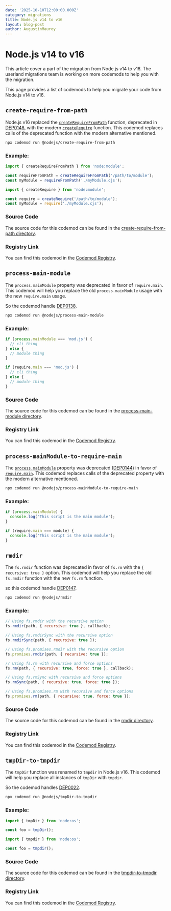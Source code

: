 ```yaml
---
date: '2025-10-10T12:00:00.000Z'
category: migrations
title: Node.js v14 to v16
layout: blog-post
author: AugustinMauroy
---
```


# Node.js v14 to v16

<AlertBox level="warning" title="!">
  This article cover a part of the migration from Node.js v14 to v16. The
  userland migrations team is working on more codemods to help you with the
  migration.
</AlertBox>

This page provides a list of codemods to help you migrate your code from Node.js v14 to v16.

## `create-require-from-path`

Node.js v16 replaced the [`createRequireFromPath`](https://nodejs.org/api/module.html#module_module_createrequirefrompath) function, deprecated in [DEP0148](https://nodejs.org/api/deprecations.html#DEP0148), with the modern [`createRequire`](https://nodejs.org/api/module.html#module_module_createrequire) function. This codemod replaces calls of the deprecated function with the modern alternative mentioned.

```bash
npx codemod run @nodejs/create-require-from-path
```

### Example:

```js displayName="Before"
import { createRequireFromPath } from 'node:module';

const requireFromPath = createRequireFromPath('/path/to/module');
const myModule = requireFromPath('./myModule.cjs');
```

```js displayName="After"
import { createRequire } from 'node:module';

const require = createRequire('/path/to/module');
const myModule = require('./myModule.cjs');
```

### Source Code

The source code for this codemod can be found in the [create-require-from-path directory](https://github.com/nodejs/userland-migrations/tree/main/recipes/create-require-from-path).

### Registry Link

You can find this codemod in the [Codemod Registry](https://app.codemod.com/registry/@nodejs/create-require-from-path).

## `process-main-module`

The `process.mainModule` property was deprecated in favor of `require.main`. This codemod will help you replace the old `process.mainModule` usage with the new `require.main` usage.

So the codemod handle [DEP0138](https://nodejs.org/api/deprecations.html#DEP0138).

```bash
npx codemod run @nodejs/process-main-module
```

### Example:

```js displayName="Before"
if (process.mainModule === 'mod.js') {
  // cli thing
} else {
  // module thing
}
```

```js displayName="After"
if (require.main === 'mod.js') {
  // cli thing
} else {
  // module thing
}
```

### Source Code

The source code for this codemod can be found in the [process-main-module directory](https://github.com/nodejs/userland-migrations/tree/main/recipes/process-main-module).

### Registry Link

You can find this codemod in the [Codemod Registry](https://app.codemod.com/registry/@nodejs/process-main-module).

## `process-mainModule-to-require-main`

The [`process.mainModule`](https://nodejs.org/api/process.html#process_process_mainmodule) property was deprecated ([DEP0144](https://nodejs.org/api/deprecations.html#DEP0144)) in favor of [`require.main`](https://nodejs.org/api/modules.html#modules_accessing_the_main_module). This codemod replaces calls of the deprecated property with the modern alternative mentioned.

```bash
npx codemod run @nodejs/process-mainModule-to-require-main
```

### Example:

```js displayName="Before"
if (process.mainModule) {
  console.log('This script is the main module');
}
```

```js displayName="After"
if (require.main === module) {
  console.log('This script is the main module');
}
```

## `rmdir`

The `fs.rmdir` function was deprecated in favor of `fs.rm` with the `{ recursive: true }` option. This codemod will help you replace the old `fs.rmdir` function with the new `fs.rm` function.

so this codemod handle [DEP0147](https://nodejs.org/api/deprecations.html#DEP0147).

```bash
npx codemod run @nodejs/rmdir
```

### Example:

```js displayName="Before"
// Using fs.rmdir with the recursive option
fs.rmdir(path, { recursive: true }, callback);

// Using fs.rmdirSync with the recursive option
fs.rmdirSync(path, { recursive: true });

// Using fs.promises.rmdir with the recursive option
fs.promises.rmdir(path, { recursive: true });
```

```js displayName="After"
// Using fs.rm with recursive and force options
fs.rm(path, { recursive: true, force: true }, callback);

// Using fs.rmSync with recursive and force options
fs.rmSync(path, { recursive: true, force: true });

// Using fs.promises.rm with recursive and force options
fs.promises.rm(path, { recursive: true, force: true });
```

### Source Code

The source code for this codemod can be found in the [rmdir directory](https://github.com/nodejs/userland-migrations/tree/main/recipes/rmdir).

### Registry Link

You can find this codemod in the [Codemod Registry](https://app.codemod.com/registry/@nodejs/rmdir).

## `tmpDir-to-tmpdir`

The `tmpDir` function was renamed to `tmpdir` in Node.js v16. This codemod will help you replace all instances of `tmpDir` with `tmpdir`.

So the codemod handles [DEP0022](https://nodejs.org/docs/latest/api/deprecations.html#dep0022-ostmpdir).

```bash
npx codemod run @nodejs/tmpDir-to-tmpdir
```

### Example:

```js displayName="Before"
import { tmpDir } from 'node:os';

const foo = tmpDir();
```

```js displayName="After"
import { tmpdir } from 'node:os';

const foo = tmpdir();
```

### Source Code

The source code for this codemod can be found in the [tmpdir-to-tmpdir directory](https://github.com/nodejs/userland-migrations/tree/main/recipes/tmpdir-to-tmpdir).

### Registry Link

You can find this codemod in the [Codemod Registry](https://app.codemod.com/registry/@nodejs/tmpDir-to-tmpdir).
